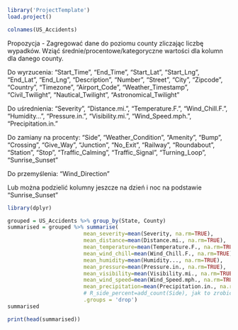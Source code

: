 ```r
library('ProjectTemplate')
load.project()


```

```r
colnames(US_Accidents)

```

Propozycja - Zagregować dane do poziomu county zliczając liczbę wypadków. Wziąć średnie/procentowe/kategoryczne wartości dla kolumn dla danego county.


Do wyrzucenia: "Start_Time", "End_Time", "Start_Lat", "Start_Lng", "End_Lat", "End_Lng", "Description", 
                "Number", "Street", "City", "Zipcode", "Country", "Timezone", "Airport_Code", 
                "Weather_Timestamp", "Civil_Twilight", "Nautical_Twilight", "Astronomical_Twilight"
                
Do uśrednienia: "Severity", "Distance.mi.", "Temperature.F.", "Wind_Chill.F.", "Humidity...", "Pressure.in.",
                 "Visibility.mi.",  "Wind_Speed.mph.", "Precipitation.in."

Do zamiany na procenty: "Side", "Weather_Condition",  "Amenity", "Bump", "Crossing", "Give_Way",
                         "Junction", "No_Exit", "Railway", "Roundabout", "Station", "Stop", 
                         "Traffic_Calming", "Traffic_Signal", "Turning_Loop", "Sunrise_Sunset"

Do przemyślenia: "Wind_Direction"

Lub można podzielić kolumny jeszcze na dzień i noc na podstawie "Sunrise_Sunset"

```r
library(dplyr)

grouped = US_Accidents %>% group_by(State, County)
summarised = grouped %>% summarise(
                        mean_severity=mean(Severity, na.rm=TRUE),
                        mean_distance=mean(Distance.mi., na.rm=TRUE),
                        mean_temperature=mean(Temperature.F., na.rm=TRUE),
                        mean_wind_chill=mean(Wind_Chill.F., na.rm=TRUE),
                        mean_humidity=mean(Humidity..., na.rm=TRUE),
                        mean_pressure=mean(Pressure.in., na.rm=TRUE),
                        mean_visibility=mean(Visibility.mi., na.rm=TRUE),
                        mean_wind_speed=mean(Wind_Speed.mph., na.rm=TRUE),
                        mean_precipitation=mean(Precipitation.in., na.rm=TRUE),
                        # R_side_percent=add_count(Side), jak to zrobić?
                        .groups = 'drop')
summarised
```

```r
print(head(summarised))
```

```r

```